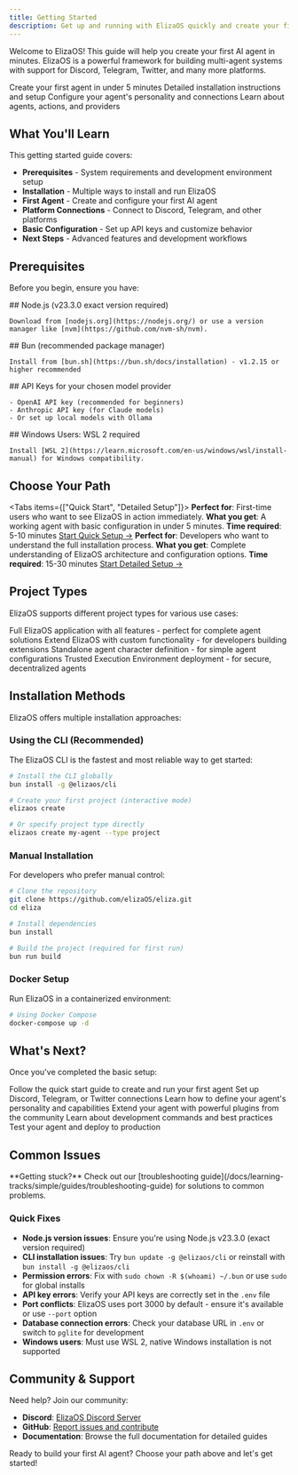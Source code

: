 ```yaml
---
title: Getting Started
description: Get up and running with ElizaOS quickly and create your first AI agent
---
```


Welcome to ElizaOS! This guide will help you create your first AI agent in minutes. ElizaOS is a
powerful framework for building multi-agent systems with support for Discord, Telegram, Twitter, and
many more platforms.

<Cards>
  <Card title="Quick Start" href="/docs/getting-started/quickstart">
    Create your first agent in under 5 minutes
  </Card>
  <Card title="Installation" href="/docs/getting-started/installation">
    Detailed installation instructions and setup
  </Card>
  <Card title="Configuration" href="/docs/getting-started/configuration">
    Configure your agent's personality and connections
  </Card>
  <Card title="Core Concepts" href="/docs/core-concepts">
    Learn about agents, actions, and providers
  </Card>
</Cards>

## What You'll Learn

This getting started guide covers:

- **Prerequisites** - System requirements and development environment setup
- **Installation** - Multiple ways to install and run ElizaOS
- **First Agent** - Create and configure your first AI agent
- **Platform Connections** - Connect to Discord, Telegram, and other platforms
- **Basic Configuration** - Set up API keys and customize behavior
- **Next Steps** - Advanced features and development workflows

## Prerequisites

Before you begin, ensure you have:

<Steps>
  <Step>
    ## Node.js (v23.3.0 exact version required)
    
    Download from [nodejs.org](https://nodejs.org/) or use a version manager like [nvm](https://github.com/nvm-sh/nvm).
  </Step>
  <Step>
    ## Bun (recommended package manager)
    
    Install from [bun.sh](https://bun.sh/docs/installation) - v1.2.15 or higher recommended
  </Step>
  <Step>
    ## API Keys for your chosen model provider
    
    - OpenAI API key (recommended for beginners)
    - Anthropic API key (for Claude models) 
    - Or set up local models with Ollama
  </Step>
  <Step>
    ## Windows Users: WSL 2 required
    
    Install [WSL 2](https://learn.microsoft.com/en-us/windows/wsl/install-manual) for Windows compatibility.
  </Step>
</Steps>

## Choose Your Path

<Tabs items={["Quick Start", "Detailed Setup"]}>
  <Tab value="Quick Start">
    **Perfect for**: First-time users who want to see ElizaOS in action immediately. **What you
    get**: A working agent with basic configuration in under 5 minutes. **Time required**: 5-10
    minutes [Start Quick Setup →](/docs/getting-started/quickstart)
  </Tab>
  <Tab value="Detailed Setup">
    **Perfect for**: Developers who want to understand the full installation process. **What you
    get**: Complete understanding of ElizaOS architecture and configuration options. **Time
    required**: 15-30 minutes [Start Detailed Setup →](/docs/getting-started/installation)
  </Tab>
</Tabs>

## Project Types

ElizaOS supports different project types for various use cases:

<Cards>
  <Card title="Project" href="/docs/getting-started/quickstart">
    Full ElizaOS application with all features - perfect for complete agent solutions
  </Card>
  <Card title="Plugin" href="/docs/plugins/creating-plugins">
    Extend ElizaOS with custom functionality - for developers building extensions
  </Card>
  <Card title="Agent" href="/docs/core-concepts/agent-development/character-definition">
    Standalone agent character definition - for simple agent configurations
  </Card>
  <Card title="TEE" href="/docs/advanced/tee-deployment">
    Trusted Execution Environment deployment - for secure, decentralized agents
  </Card>
</Cards>

## Installation Methods

ElizaOS offers multiple installation approaches:

### Using the CLI (Recommended)

The ElizaOS CLI is the fastest and most reliable way to get started:

```bash
# Install the CLI globally
bun install -g @elizaos/cli

# Create your first project (interactive mode)
elizaos create

# Or specify project type directly
elizaos create my-agent --type project
```

### Manual Installation

For developers who prefer manual control:

```bash
# Clone the repository
git clone https://github.com/elizaOS/eliza.git
cd eliza

# Install dependencies
bun install

# Build the project (required for first run)
bun run build
```

### Docker Setup

Run ElizaOS in a containerized environment:

```bash
# Using Docker Compose
docker-compose up -d
```

## What's Next?

Once you've completed the basic setup:

<Cards>
  <Card title="Create Your First Agent" href="/docs/getting-started/quickstart">
    Follow the quick start guide to create and run your first agent
  </Card>
  <Card title="Connect to Platforms" href="/docs/getting-started/configuration">
    Set up Discord, Telegram, or Twitter connections
  </Card>
  <Card
    title="Customize Behavior"
    href="/docs/core-concepts/agent-development/character-definition"
  >
    Learn how to define your agent's personality and capabilities
  </Card>
  <Card title="Add Plugins" href="/docs/plugins">
    Extend your agent with powerful plugins from the community
  </Card>
  <Card title="Development Workflow" href="/docs/getting-started/configuration">
    Learn about development commands and best practices
  </Card>
  <Card title="Testing & Deployment" href="/docs/advanced/deployment">
    Test your agent and deploy to production
  </Card>
</Cards>

## Common Issues

<Callout type="info">
  **Getting stuck?** Check out our [troubleshooting
  guide](/docs/learning-tracks/simple/guides/troubleshooting-guide) for solutions to common
  problems.
</Callout>

### Quick Fixes

- **Node.js version issues**: Ensure you're using Node.js v23.3.0 (exact version required)
- **CLI installation issues**: Try `bun update -g @elizaos/cli` or reinstall with
  `bun install -g @elizaos/cli`
- **Permission errors**: Fix with `sudo chown -R $(whoami) ~/.bun` or use `sudo` for global installs
- **API key errors**: Verify your API keys are correctly set in the `.env` file
- **Port conflicts**: ElizaOS uses port 3000 by default - ensure it's available or use `--port`
  option
- **Database connection errors**: Check your database URL in `.env` or switch to `pglite` for
  development
- **Windows users**: Must use WSL 2, native Windows installation is not supported

## Community & Support

Need help? Join our community:

- **Discord**: [ElizaOS Discord Server](https://discord.gg/elizaos)
- **GitHub**: [Report issues and contribute](https://github.com/elizaOS/eliza)
- **Documentation**: Browse the full documentation for detailed guides

Ready to build your first AI agent? Choose your path above and let's get started!

